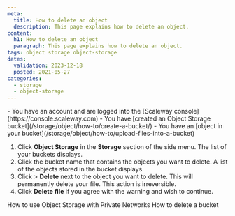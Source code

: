 ```yaml
---
meta:
  title: How to delete an object
  description: This page explains how to delete an object.
content:
  h1: How to delete an object
  paragraph: This page explains how to delete an object.
tags: object storage object-storage
dates:
  validation: 2023-12-18
  posted: 2021-05-27
categories:
  - storage
  - object-storage
---
```


<Macro id="iam-requirements" />

<Message type="requirement">
  - You have an account and are logged into the [Scaleway console](https://console.scaleway.com)
  - You have [created an Object Storage bucket](/storage/object/how-to/create-a-bucket/)
  - You have an [object in your bucket](/storage/object/how-to/upload-files-into-a-bucket)
</Message>

1. Click **Object Storage** in the **Storage** section of the side menu. The list of your buckets displays.
2. Click the bucket name that contains the objects you want to delete. A list of the objects stored in the bucket displays.
3. Click <Icon name="more" /> > **Delete** next to the object you want to delete.
    <Message type="important">
      This will permanently delete your file. This action is irreversible.
    </Message>
4. Click **Delete file** if you agree with the warning and wish to continue.

<Navigation title="See also">
  <PreviousButton to="/storage/object/how-to/use-obj-stor-with-private-networks/">How to use Object Storage with Private Networks</PreviousButton>
  <NextButton to="/storage/object/how-to/delete-a-bucket/">How to delete a bucket</NextButton>
</Navigation>
